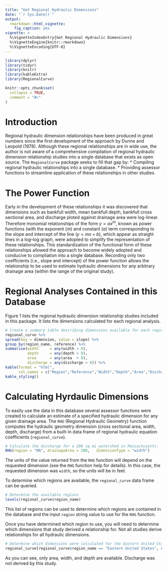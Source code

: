 ```yaml
---
title: "Get Regional Hydraulic Dimensions"
date: "`r Sys.Date()`"
output: 
  rmarkdown::html_vignette:
    fig_caption: yes
vignette: >
  %\VignetteIndexEntry{Get Regional Hydraulic Dimensions}
  %\VignetteEngine{knitr::rmarkdown}
  %\VignetteEncoding{UTF-8}
---
```


```r
library(dplyr)
library(tidyr)
library(knitr)
library(kableExtra)
library(RegionalCurve)

knitr::opts_chunk$set(
  collapse = TRUE,
  comment = "#>"
)
```

# Introduction
Regional hydraulic dimension relationships have been produced in great numbers since the first development of the approach by Dunne and Leopold (1978). Although these regional relatiionships are in wide use, the author is not aware of a comprehensive compilation of regional hydraulic dimension relationship studies into a single database that exists as open source. The `RegionalCurve` package seeks to fill that gap by:
* Compiling regional hydraulic relationships into a single database.
* Providing assessor functions to streamline application of these relationships in other studies.

# The Power Function
Early in the development of these relationships it was discovered that dimensions such as bankfull width, mean bankfull depth, bankfull cross sectional area, and discharge ploted against drainage area were log-linear. Therefore monomial relationships of the form $y=ax^m$, known as power functions (with the exponent ($m$) and constant ($a$) term corresponding to the slope and intercept of the line ($y = mx + b$), which appear as straight lines in a log–log graph, were adopted to simplify the representation of these relationships. This standardization of the functional form of these relationships allowed the approach to become widely adopted and conducive to compliation into a single database. Recording only two coefficients (i.e., slope and intercept) of the power function allows the relationship to be used to estimate hydraulic dimensions for any arbitrary drainage area (within the range of the original study). 

# Regional Analyses Contained in this Database
Figure 1 lists the regional hydraulic dimension relationship studies included in this package. It lists the dimensions calculated for each regional analysis. 

```r
# Create a summary table describing dimensions available for each region
regional_curve %>%
spread(key = dimension, value = slope) %>%
group_by(region_name, reference) %>%
summarise(width     = any(width > 0), 
          depth     = any(depth > 0), 
          area      = any(area  > 0),
          discharge = any(discharge > 0)) %>%
kable(format = "html", 
      col.names = c("Region","Reference","Width","Depth","Area","Discharge")) %>%
kable_styling()
```

# Calculating Hyrdaulic Dimensions
To easily use the data in this database several assessor functions were created to calculate an estimate of a specified hydraulic dimension for any given drainage area. The `RHG` (Regional Hydraulic Geometry) function computes the hydraulic geometry dimension (cross sectional area, width, depth, discharge) from a built-in data frame of regional hydraulic equation coefficients (`regional_curve`). 

```r
# Calculate the discharge for a 200 sq mi watershed in Massachusetts.
RHG(region = "MA", drainageArea = 200,   dimensionType = "width")
```

The units of the value returned from the `RHG` function will depend on the requested dimension (see the `RHG` function help for details). In this case, the requested dimension was `width`, so the units will be in feet. 

To determine which regions are available, the `regional_curve` data frame can be queried. 

```r
# Determine the available regions
levels(regional_curve$region_name)
```

This list of regions can be used to determine which regions are contained in the database and the input `region` string value to use for the `RHG` function. 


Once you have determined which region to use, you will need to determine which dimensions that study derived a relationship for. Not all studies derive relationships for all hydraulic dimensions. 

```r
# Determine which dimensions were calculated for the Eastern United States region
regional_curve[regional_curve$region_name == "Eastern United States", c("dimension")]
```

As you can see, only area, width, and depth are available. Discharge was not derived by this study. 

